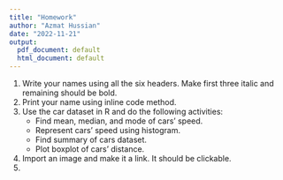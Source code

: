 ```yaml
---
title: "Homework"
author: "Azmat Hussian"
date: "2022-11-21"
output:
  pdf_document: default
  html_document: default
---
```

1. Write your names using all the six headers. Make first three italic and remaining should be bold.
2. Print your name using inline code method.
3. Use the car dataset in R and do the following activities:
    + Find mean, median, and mode of cars' speed.
    + Represent cars' speed using histogram.
    + Find summary of cars dataset.
    + Plot boxplot of cars' distance.
4. Import an image and make it a link. It should be clickable.
5. 
